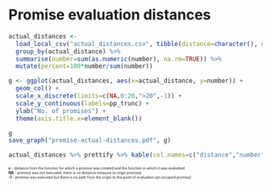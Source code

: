 # Promise evaluation distances

<!--Effective distance is the distance from the call where a promise originated to the call in which it was evaluated. It is measured along the call graph (along inbound edges).  Since the data is gathered from a trace, the call graph is a tree.-->
  
```r
actual_distances <- 
  load_local_csv("actual_distances.csv", tibble(distance=character(), number=numeric(), percent=numeric())) %>% 
  group_by(actual_distance) %>% 
  summarise(number=sum(as.numeric(number), na.rm=TRUE)) %>% 
  mutate(percent=100*number/sum(number))

g <- ggplot(actual_distances, aes(x=actual_distance, y=number)) + 
  geom_col() +
  scale_x_discrete(limits=c(NA,0:20,">20",-1)) +
  scale_y_continuous(labels=pp_trunc) +
  ylab("No. of promises") + 
  theme(axis.title.x=element_blank())

g
save_graph("promise-actual-distances.pdf", g)

actual_distances %>% prettify %>% kable(col.names=c("distance","number","percentage"), align="lrr")
```

<div style="font-size: 50%">
  **n** - distance from the function for which a promise was created and the function in which it was evaluated    
**NA** - promise was not executed, there is no distance measure (a virgin promise)  
**-1** - promise was executed but there is no path from the origin to the point of evaluation (an escaped promise)    
</div>